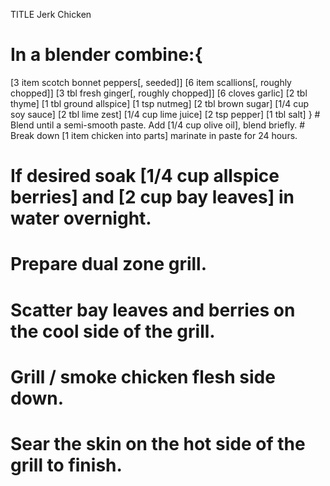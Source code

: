 TITLE Jerk Chicken

# In a blender combine:{
[3 item scotch bonnet peppers[, seeded]]
[6 item scallions[, roughly chopped]]
[3 tbl fresh ginger[, roughly chopped]]
[6 cloves garlic]
[2 tbl thyme]
[1 tbl ground allspice]
[1 tsp nutmeg]
[2 tbl brown sugar]
[1/4 cup soy sauce]
[2 tbl lime zest]
[1/4 cup lime juice]
[2 tsp pepper]
[1 tbl salt]
}
# Blend until a semi-smooth paste. Add [1/4 cup olive oil], blend briefly.
# Break down [1 item chicken into parts] marinate in paste for 24 hours.

# If desired soak [1/4 cup allspice berries] and [2 cup bay leaves] in water overnight.
# Prepare dual zone grill.
# Scatter bay leaves and berries on the cool side of the grill. 
# Grill / smoke chicken flesh side down. 
# Sear the skin on the hot side of the grill to finish.